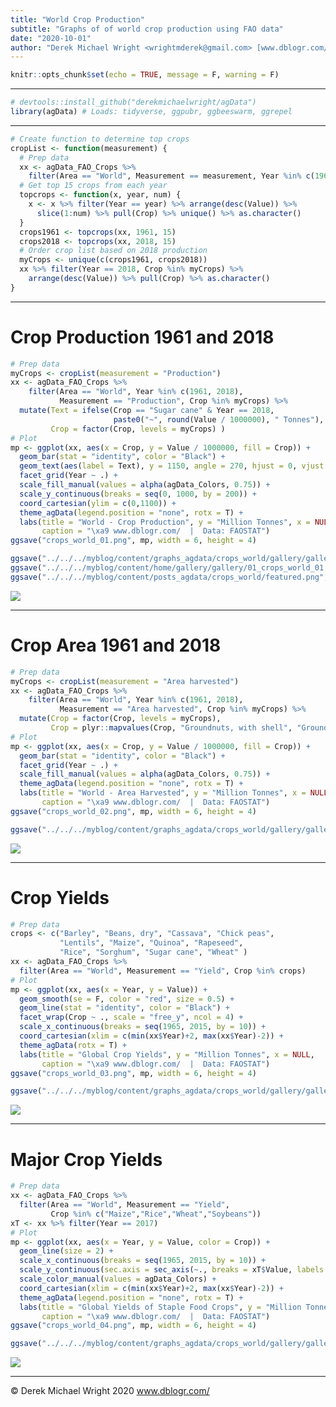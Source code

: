 ```yaml
---
title: "World Crop Production"
subtitle: "Graphs of of world crop production using FAO data"
date: "2020-10-01"
author: "Derek Michael Wright <wrightmderek@gmail.com> [www.dblogr.com/](https://dblogr.com/) [-Image Gallery-](https://dblogr.com/graphs_agdata/crops_world/)"
---
```


```r
knitr::opts_chunk$set(echo = TRUE, message = F, warning = F)
```

---

```r
# devtools::install_github("derekmichaelwright/agData")
library(agData) # Loads: tidyverse, ggpubr, ggbeeswarm, ggrepel
```

---

```r
# Create function to determine top crops
cropList <- function(measurement) {
  # Prep data
  xx <- agData_FAO_Crops %>% 
    filter(Area == "World", Measurement == measurement, Year %in% c(1961, 2018))
  # Get top 15 crops from each year
  topcrops <- function(x, year, num) {
    x <- x %>% filter(Year == year) %>% arrange(desc(Value)) %>% 
      slice(1:num) %>% pull(Crop) %>% unique() %>% as.character()
  }
  crops1961 <- topcrops(xx, 1961, 15)
  crops2018 <- topcrops(xx, 2018, 15)
  # Order crop list based on 2018 production
  myCrops <- unique(c(crops1961, crops2018))
  xx %>% filter(Year == 2018, Crop %in% myCrops) %>%
    arrange(desc(Value)) %>% pull(Crop) %>% as.character()
}
```

---

# Crop Production 1961 and 2018

```r
# Prep data
myCrops <- cropList(measurement = "Production")
xx <- agData_FAO_Crops %>% 
    filter(Area == "World", Year %in% c(1961, 2018),
           Measurement == "Production", Crop %in% myCrops) %>% 
  mutate(Text = ifelse(Crop == "Sugar cane" & Year == 2018, 
                       paste0("~", round(Value / 1000000), " Tonnes"), NA),
         Crop = factor(Crop, levels = myCrops) )
# Plot
mp <- ggplot(xx, aes(x = Crop, y = Value / 1000000, fill = Crop)) + 
  geom_bar(stat = "identity", color = "Black") + 
  geom_text(aes(label = Text), y = 1150, angle = 270, hjust = 0, vjust = 0.5 ) + 
  facet_grid(Year ~ .) + 
  scale_fill_manual(values = alpha(agData_Colors, 0.75)) +
  scale_y_continuous(breaks = seq(0, 1000, by = 200)) +
  coord_cartesian(ylim = c(0,1100)) +
  theme_agData(legend.position = "none", rotx = T) +
  labs(title = "World - Crop Production", y = "Million Tonnes", x = NULL,
       caption = "\xa9 www.dblogr.com/  |  Data: FAOSTAT")
ggsave("crops_world_01.png", mp, width = 6, height = 4)
```

```r
ggsave("../../../myblog/content/graphs_agdata/crops_world/gallery/gallery/crops_world_01.png", mp, width = 6, height = 4)
ggsave("../../../myblog/content/home/gallery/gallery/01_crops_world_01.png", mp, width = 6, height = 4)
ggsave("../../../myblog/content/posts_agdata/crops_world/featured.png", mp, width = 6, height = 4)
```

![](crops_world_01.png)

---

# Crop Area 1961 and 2018

```r
# Prep data
myCrops <- cropList(measurement = "Area harvested")
xx <- agData_FAO_Crops %>% 
    filter(Area == "World", Year %in% c(1961, 2018),
           Measurement == "Area harvested", Crop %in% myCrops) %>% 
  mutate(Crop = factor(Crop, levels = myCrops),
         Crop = plyr::mapvalues(Crop, "Groundnuts, with shell", "Groundnuts"))
# Plot
mp <- ggplot(xx, aes(x = Crop, y = Value / 1000000, fill = Crop)) + 
  geom_bar(stat = "identity", color = "Black") + 
  facet_grid(Year ~ .) + 
  scale_fill_manual(values = alpha(agData_Colors, 0.75)) +
  theme_agData(legend.position = "none", rotx = T) +
  labs(title = "World - Area Harvested", y = "Million Tonnes", x = NULL,
       caption = "\xa9 www.dblogr.com/  |  Data: FAOSTAT")
ggsave("crops_world_02.png", mp, width = 6, height = 4)
```

```r
ggsave("../../../myblog/content/graphs_agdata/crops_world/gallery/gallery/crops_world_02.png", width = 6, height = 4)
```

![](crops_world_02.png)

---

# Crop Yields

```r
# Prep data
crops <- c("Barley", "Beans, dry", "Cassava", "Chick peas", 
           "Lentils", "Maize", "Quinoa", "Rapeseed", 
           "Rice", "Sorghum", "Sugar cane", "Wheat" )
xx <- agData_FAO_Crops %>% 
  filter(Area == "World", Measurement == "Yield", Crop %in% crops) 
# Plot
mp <- ggplot(xx, aes(x = Year, y = Value)) + 
  geom_smooth(se = F, color = "red", size = 0.5) +
  geom_line(stat = "identity", color = "Black") + 
  facet_wrap(Crop ~ ., scale = "free_y", ncol = 4) + 
  scale_x_continuous(breaks = seq(1965, 2015, by = 10)) +
  coord_cartesian(xlim = c(min(xx$Year)+2, max(xx$Year)-2)) +
  theme_agData(rotx = T) +
  labs(title = "Global Crop Yields", y = "Million Tonnes", x = NULL,
       caption = "\xa9 www.dblogr.com/  |  Data: FAOSTAT")
ggsave("crops_world_03.png", mp, width = 6, height = 4)
```

```r
ggsave("../../../myblog/content/graphs_agdata/crops_world/gallery/gallery/crops_world_03.png", mp, width = 6, height = 4)
```

![](crops_world_03.png)

---

# Major Crop Yields

```r
# Prep data
xx <- agData_FAO_Crops %>% 
  filter(Area == "World", Measurement == "Yield",
         Crop %in% c("Maize","Rice","Wheat","Soybeans"))
xT <- xx %>% filter(Year == 2017)
# Plot
mp <- ggplot(xx, aes(x = Year, y = Value, color = Crop)) + 
  geom_line(size = 2) + 
  scale_x_continuous(breaks = seq(1965, 2015, by = 10)) +
  scale_y_continuous(sec.axis = sec_axis(~., breaks = xT$Value, labels = xT$Crop)) +
  scale_color_manual(values = agData_Colors) +
  coord_cartesian(xlim = c(min(xx$Year)+2, max(xx$Year)-2)) +
  theme_agData(legend.position = "none", rotx = T) +
  labs(title = "Global Yields of Staple Food Crops", y = "Million Tonnes", x = NULL,
       caption = "\xa9 www.dblogr.com/  |  Data: FAOSTAT")
ggsave("crops_world_04.png", mp, width = 6, height = 4)
```

```r
ggsave("../../../myblog/content/graphs_agdata/crops_world/gallery/gallery/crops_world_04.png", mp, width = 6, height = 4)
```

![](crops_world_04.png)

---

&copy; Derek Michael Wright 2020 [www.dblogr.com/](https://dblogr.netlify.com/)
